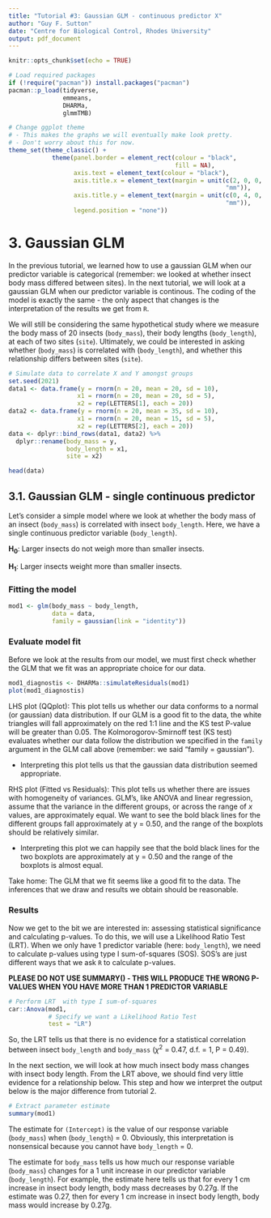 ```yaml
---
title: "Tutorial #3: Gaussian GLM - continuous predictor X"
author: "Guy F. Sutton"
date: "Centre for Biological Control, Rhodes University"
output: pdf_document
---
```

  
```r
knitr::opts_chunk$set(echo = TRUE)

# Load required packages
if (!require("pacman")) install.packages("pacman")
pacman::p_load(tidyverse, 
               emmeans, 
               DHARMa,
               glmmTMB) 

# Change ggplot theme
# - This makes the graphs we will eventually make look pretty. 
# - Don't worry about this for now. 
theme_set(theme_classic() +
            theme(panel.border = element_rect(colour = "black", 
                                              fill = NA),
                  axis.text = element_text(colour = "black"),
                  axis.title.x = element_text(margin = unit(c(2, 0, 0, 0), 
                                                            "mm")),
                  axis.title.y = element_text(margin = unit(c(0, 4, 0, 0), 
                                                            "mm")),
                  legend.position = "none"))
```

# 3. Gaussian GLM 

In the previous tutorial, we learned how to use a gaussian GLM when our predictor variable is categorical (remember: we looked at whether insect body mass differed between sites). In the next tutorial, we will look at a gaussian GLM when our predictor variable is continous. The coding of the model is exactly the same - the only aspect that changes is the interpretation of the results we get from `R`. 

We will still be considering the same hypothetical study where we measure the body mass of 20 insects (`body_mass`), their body lengths (`body_length`), at each of two sites (`site`). Ultimately, we could be interested in asking whether (`body_mass`) is correlated with (`body_length`), and whether this relationship differs between sites (`site`).

```r
# Simulate data to correlate X and Y amongst groups 
set.seed(2021)             
data1 <- data.frame(y = rnorm(n = 20, mean = 20, sd = 10),
                   x1 = rnorm(n = 20, mean = 20, sd = 5),
                   x2 = rep(LETTERS[1], each = 20))
data2 <- data.frame(y = rnorm(n = 20, mean = 35, sd = 10),
                   x1 = rnorm(n = 20, mean = 15, sd = 5),
                   x2 = rep(LETTERS[2], each = 20))
data <- dplyr::bind_rows(data1, data2) %>%
  dplyr::rename(body_mass = y,
                body_length = x1,
                site = x2)
```

```r
head(data)
```

## 3.1. Gaussian GLM - single continuous predictor 

Let's consider a simple model where we look at whether the body mass of an insect (`body_mass`) is correlated with insect `body_length`. Here, we have a single continuous predictor variable (`body_length`). 

**H~0~**: Larger insects do not weigh more than smaller insects.  

**H~1~**: Larger insects weight more than smaller insects. 

### Fitting the model

```r
mod1 <- glm(body_mass ~ body_length, 
            data = data,
            family = gaussian(link = "identity"))
``` 

### Evaluate model fit

Before we look at the results from our model, we must first check whether the GLM that we fit was an appropriate choice for our data. 

```r
mod1_diagnostis <- DHARMa::simulateResiduals(mod1)
plot(mod1_diagnostis)
``` 

LHS plot (QQplot): This plot tells us whether our data conforms to a normal (or gaussian) data distribution. If our GLM is a good fit to the data, the white triangles will fall approximately on the red 1:1 line and the KS test P-value will be greater than 0.05. The Kolmorogorov-Smirnoff test (KS test) evaluates whether our data follow the distribution we specified in the `family` argument in the GLM call above (remember: we said "family = gaussian"). 

- Interpreting this plot tells us that the gaussian data distribution seemed appropriate. 

RHS plot (Fitted vs Residuals): This plot tells us whether there are issues with homogeneity of variances. GLM's, like ANOVA and linear regression, assume that the variance in the different groups, or across the range of *x* values, are approximately equal. We want to see the bold black lines for the different groups fall approximately at y = 0.50, and the range of the boxplots should be relatively similar. 

- Interpreting this plot we can happily see that the bold black lines for the two boxplots are approximately at y = 0.50 and the range of the boxplots is almost equal. 

Take home: The GLM that we fit seems like a good fit to the data. The inferences that we draw and results we obtain should be reasonable.

### Results 

Now we get to the bit we are interested in: assessing statistical significance and calculating p-values. To do this, we will use a Likelihood Ratio Test (LRT). When we only have 1 predictor variable (here: `body_length`), we need to calculate p-values using type I sum-of-squares (SOS). SOS's are just different ways that we ask `R` to calculate p-values.  

**PLEASE DO NOT USE SUMMARY() - THIS WILL PRODUCE THE WRONG P-VALUES WHEN YOU HAVE MORE THAN 1 PREDICTOR VARIABLE**

```r
# Perform LRT  with type I sum-of-squares 
car::Anova(mod1, 
           # Specify we want a Likelihood Ratio Test
           test = "LR")
``` 

So, the LRT tells us that there is no evidence for a statistical correlation between insect `body_length` and `body_mass` ($\chi$^2^ = 0.47, d.f. = 1, P = 0.49). 

In the next section, we will look at how much insect body mass changes with insect body length. From the LRT above, we should find very little evidence for a relationship below. This step and how we interpret the output below is the major difference from tutorial 2. 

```r
# Extract parameter estimate 
summary(mod1)

``` 

The estimate for `(Intercept)` is the value of our response variable (`body_mass`) when (`body_length`) = 0. Obviously, this interpretation is nonsensical because you cannot have `body_length` = 0. 

The estimate for `body_mass` tells us how much our response variable (`body_mass`) changes for a 1 unit increase in our predictor variable (`body_length`). For example, the estimate here tells us that for every 1 cm increase in insect body length, body mass decreases by 0.27g. If the estimate was 0.27, then for every 1 cm increase in insect body length, body mass would increase by 0.27g. 









